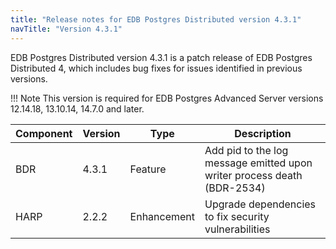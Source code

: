 ```yaml
---
title: "Release notes for EDB Postgres Distributed version 4.3.1"
navTitle: "Version 4.3.1"
---
```


EDB Postgres Distributed version 4.3.1 is a patch release of EDB Postgres Distributed 4, which includes bug fixes for issues identified in previous versions.

!!! Note
    This version is required for EDB Postgres Advanced Server versions 12.14.18, 13.10.14, 14.7.0 and later.

| Component | Version |  Type           |                                                   Description                                                           |
| --------- | ------- | --------------- | ------------------------------------------------------------------------------------------------------------------------|
| BDR       | 4.3.1   | Feature         | Add pid to the log message emitted upon writer process death (BDR-2534) |
| HARP      | 2.2.2   | Enhancement     | Upgrade dependencies to fix security vulnerabilities |


